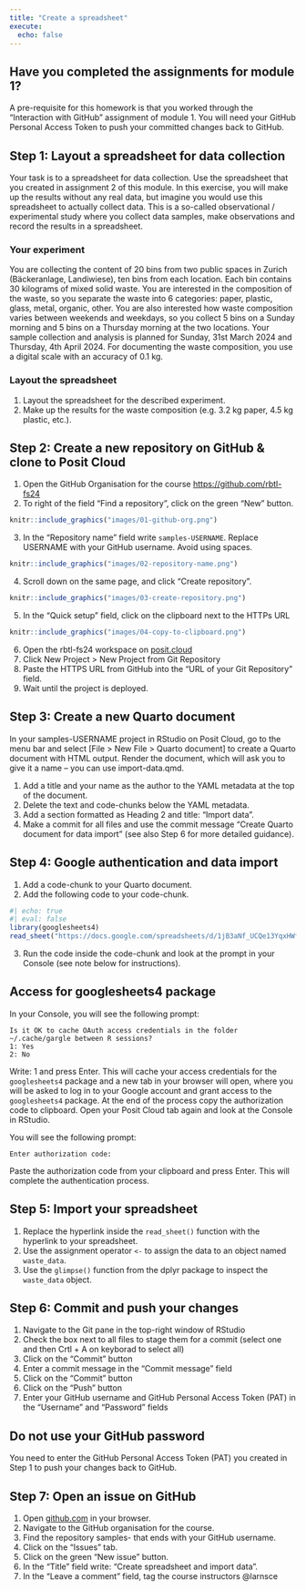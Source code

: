 ```yaml
---
title: "Create a spreadsheet"
execute:
  echo: false
---
```


::: {.callout-important}
## Have you completed the assignments for module 1?
A pre-requisite for this homework is that you worked through the "Interaction with GitHub" assignment of module 1. You will need your GitHub Personal Access Token to push your committed changes back to GitHub. 
:::

## Step 1: Layout a spreadsheet for data collection

Your task is to a spreadsheet for data collection. Use the spreadsheet that you created in assignment 2 of this module. In this exercise, you will make up the results without any real data, but imagine you would use this spreadsheet to actually collect data. This is a so-called observational / experimental study where you collect data samples, make observations and record the results in a spreadsheet.

### Your experiment

You are collecting the content of 20 bins from two public spaces in Zurich (Bäckeranlage, Landiwiese), ten bins from each location. Each bin contains 30 kilograms of mixed solid waste. You are interested in the composition of the waste, so you separate the waste into 6 categories: paper, plastic, glass, metal, organic, other. You are also interested how waste composition varies between weekends and weekdays, so you collect 5 bins on a Sunday morning and 5 bins on a Thursday morning at the two locations. Your sample collection and analysis is planned for Sunday, 31st March 2024 and Thursday, 4th April 2024. For documenting the waste composition, you use a digital scale with an accuracy of 0.1 kg.

### Layout the spreadsheet

1. Layout the spreadsheet for the described experiment.
2. Make up the results for the waste composition (e.g. 3.2 kg paper, 4.5 kg plastic, etc.).

## Step 2: Create a new repository on GitHub & clone to Posit Cloud

1. Open the GitHub Organisation for the course <https://github.com/rbtl-fs24>
2. To right of the field ["Find a repository"]{.highlight-yellow}, click on the green ["New"]{.highlight-yellow} button.

```r
knitr::include_graphics("images/01-github-org.png")
```

3. In the ["Repository name"]{.highlight-yellow} field write `samples-USERNAME`. [Replace USERNAME with your GitHub username]{.highlight-yellow}. Avoid using spaces.

```r
knitr::include_graphics("images/02-repository-name.png")
```

4. Scroll down on the same page, and click ["Create repository"]{.highlight-yellow}.

```r
knitr::include_graphics("images/03-create-repository.png")
```

5. In the ["Quick setup"]{.highlight-yellow} field, click on the clipboard next to the HTTPs URL 

```r
knitr::include_graphics("images/04-copy-to-clipboard.png")
```

6. Open the rbtl-fs24 workspace on [posit.cloud](https://posit.cloud/spaces/484002/content/all?sort=name_asc)
7. Click New Project > New Project from Git Repository
8. Paste the HTTPS URL from GitHub into the ["URL of your Git Repository"]{.highlight-yellow} field.
9. Wait until the project is deployed.

## Step 3: Create a new Quarto document

In your samples-USERNAME project in RStudio on Posit Cloud, go to the menu bar and select [File > New File > Quarto document] to create a Quarto document with HTML output. Render the document, which will ask you to give it a name – you can use import-data.qmd.

1. Add a title and your name as the author to the YAML metadata at the top of the document.
2. Delete the text and code-chunks below the YAML metadata.
3. Add a section formatted as Heading 2 and title: "Import data".
4. Make a commit for all files and use the commit message "Create Quarto document for data import" (see also Step 6 for more detailed guidance).

## Step 4: Google authentication and data import

1. Add a code-chunk to your Quarto document.
2. Add the following code to your code-chunk.

```r
#| echo: true
#| eval: false
library(googlesheets4)
read_sheet("https://docs.google.com/spreadsheets/d/1jB3aNf_UCQe13YqxHWfFnEYQFTqcwRFmidttsGI3PYI/edit#gid=0")
```

3. Run the code inside the code-chunk and look at the prompt in your Console (see note below for instructions).

::: {.callout-note}
## Access for googlesheets4 package
In your Console, you will see the following prompt:

```
Is it OK to cache OAuth access credentials in the folder
~/.cache/gargle between R sessions?
1: Yes
2: No
```

Write: 1 and press Enter. This will cache your access credentials for the `googlesheets4` package and a new tab in your browser will open, where you will be asked to log in to your Google account and grant access to the `googlesheets4` package. At the end of the process [copy the authorization code to clipboard]{.highlight-yellow}. Open your Posit Cloud tab again and look at the Console in RStudio. 

You will see the following prompt:

```
Enter authorization code: 
```

Paste the authorization code from your clipboard and press Enter. This will complete the authentication process.

:::

## Step 5: Import your spreadsheet

1. Replace the hyperlink inside the `read_sheet()` function with the hyperlink to your spreadsheet.
2. Use the assignment operator `<-` to assign the data to an object named `waste_data`.
3. Use the `glimpse()` function from the dplyr package to inspect the `waste_data` object.

## Step 6: Commit and push your changes 

1. Navigate to the Git pane in the top-right window of RStudio
2. Check the box next to all files to stage them for a commit (select one and then Crtl + A on keyborad to select all)
3. Click on the "Commit" button
4. Enter a commit message in the "Commit message" field
5. Click on the "Commit" button
6. Click on the "Push" button
7. Enter your GitHub username and GitHub Personal Access Token (PAT) in the "Username" and "Password" fields

::: callout-important
## Do not use your GitHub password

You need to enter the GitHub Personal Access Token (PAT) you created in Step 1 to push your changes back to GitHub.
:::

## Step 7: Open an issue on GitHub

1. Open [github.com](https://github.com/) in your browser.
2. Navigate to the GitHub organisation for the course.
3. Find the repository samples- that ends with your GitHub username.
4. Click on the "Issues" tab.
5. Click on the green "New issue" button.
6. In the "Title" field write: "Create spreadsheet and import data".
7. In the "Leave a comment" field, tag the course instructors @larnsce
